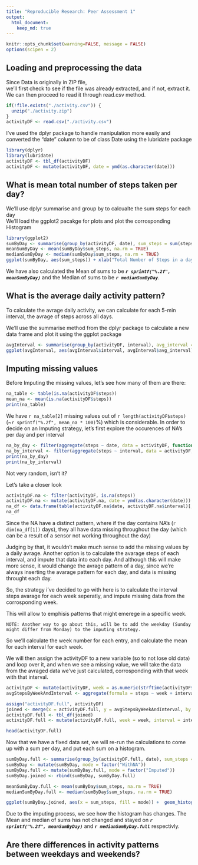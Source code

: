 ```yaml
---
title: "Reproducible Research: Peer Assessment 1"
output: 
  html_document:
    keep_md: true
---
```

```r
knitr::opts_chunk$set(warning=FALSE, message = FALSE)
options(scipen = 2)
```

## Loading and preprocessing the data
Since Data is originally in ZIP file,  
we'll first check to see if the file was already extracted, and if not, extract it.  
We can then proceed to read it through read.csv method.
```r
if(!file.exists("./activity.csv")) {
  unzip("./activity.zip")
}
activityDF <- read.csv("./activity.csv")
```
I've used the dplyr package to handle manipulation more easily and converted the "date" column to be of class Date using the lubridate package
```r
library(dplyr)
library(lubridate)
activityDF <- tbl_df(activityDF)
activityDF <- mutate(activityDF, date = ymd(as.character(date)))
```

## What is mean total number of steps taken per day?
We'll use dplyr summarise and group by to calcualte the sum steps for each day  
We'll load the ggplot2 pacakge for plots and plot the corrosponding Histogram
```r
library(ggplot2)
sumByDay <- summarise(group_by(activityDF, date), sum_steps = sum(steps))
meanSumByDay <- mean(sumByDay$sum_steps, na.rm = TRUE)
medianSumByDay <- median(sumByDay$sum_steps, na.rm = TRUE)
ggplot(sumByDay, aes(sum_steps)) + xlab("Total Number of Steps in a day") + ylab("Count") + ggtitle("Histogram of Total number of Steps in a Day") + geom_histogram(bins = 20)
```
We have also calculated the Mean of sums to be **_`r sprintf("%.2f", meanSumByDay)`_** and the Median of sums to be **_`r medianSumByDay`_**. 

## What is the average daily activity pattern?
To calculate the avrage daily activity, we can calculate for each 5-min interval, the avrage of steps across all days.

We'll use the summarise method from the dplyr package to calculate a new data frame and plot it using the ggplot package

```r
avgInterval <- summarise(group_by(activityDF, interval), avg_interval = mean(steps, na.rm = TRUE))
ggplot(avgInterval, aes(avgInterval$interval, avgInterval$avg_interval)) + geom_line() + ylab("Avg Steps in each day") + xlab("Interval") + ggtitle("Avarage steps in each interval across days")
```

## Imputing missing values
Before Imputing the missing values, let's see how many of them are there:
```r
na_table <- table(is.na(activityDF$steps))
mean_na <- mean(is.na(activityDF$steps))
print(na_table)
```
We have `r na_table[2]` missing values out of `r length(activityDF$steps)` (~`r sprintf("%.2f", mean_na * 100)`%) which is considerable.
In order to decide on an Imputing strategy, let's first explore the occurences of NA's per day and per interval

```r
na_by_day <- filter(aggregate(steps ~ date, data = activityDF, function(x) { sum(is.na(x)) }, na.action = NULL), steps > 0)
na_by_interval <- filter(aggregate(steps ~ interval, data = activityDF, function(x) { sum(is.na(x)) }, na.action = NULL), steps > 0)
print(na_by_day)
print(na_by_interval)
```
Not very random, isn't it?

Let's take a closer look
```r
activityDF.na <- filter(activityDF, is.na(steps))
activityDF.na <- mutate(activityDF.na, date = ymd(as.character(date)))
na_df <- data.frame(table(activityDF.na$date, activityDF.na$interval)[,])
na_df
```
Since the NA have a distinct pattern, where if the day contains NA's (`r dim(na_df[1])` days), they all have data missing throughout the day (which can be a result of a sensor not working throughout the day)

Judging by that, it wouldn't make much sense to add the missing values by a daily avrage.
Another option is to calculate the avarage steps of each interval, and impute that data into each day. And although this will make more sense, it would change the avrage pattern of a day, since we're always inserting the avarage pattern for each day, and data is missing throught each day.

So, the strategy i've decided to go with here is to calculate the interval steps avarage for each week seperatly, and impute missing data from the corrosponding week.

This will allow to emphisis patterns that might emerege in a specific week.

```
NOTE: Another way to go about this, will be to add the weekday (Sunday might differ from Monday) to the imputing strategy.
```
So we'll calculate the week number for each entry, and calculate the mean for each interval for each week.


We will then assign the activityDF to a new variable (so to not lose old data) and loop over it, and when we see a missing value, we will take the data from the avraged data we've just calculated, corrosponding with that week with that interval.
```r
activityDF <- mutate(activityDF, week = as.numeric(strftime(activityDF$date, "%W")))
avgStepsByWeekAndInterval <- aggregate(formula = steps ~ week + interval, data = activityDF, FUN = mean, na.rm = TRUE)

assign("activityDF.full", activityDF)
joined <- merge(x = activityDF.full, y = avgStepsByWeekAndInterval, by = c("interval", "week"))
activityDF.full <- tbl_df(joined)
activityDF.full <- mutate(activityDF.full, week = week, interval = interval, steps = ifelse(test = is.na(steps.x), steps.y, steps.x)) %>% select(one_of(c("date", "week", "interval", "steps"))) %>% arrange(week, date, interval)

head(activityDF.full)
```

Now that we have a fixed data set, we will re-run the calculations to come up with a sum per day, and put each sum on a histogram.
```r
sumByDay.full <- summarise(group_by(activityDF.full, date), sum_steps = sum(steps))
sumByDay <- mutate(sumByDay, mode = factor("WithNA"))
sumByDay.full <- mutate(sumByDay.full, mode = factor("Imputed"))
sumByDay.joined <- rbind(sumByDay, sumByDay.full)

meanSumByDay.full <- mean(sumByDay$sum_steps, na.rm = TRUE)
medianSumByDay.full <- median(sumByDay$sum_steps, na.rm = TRUE)

ggplot(sumByDay.joined, aes(x = sum_steps, fill = mode)) +  geom_histogram(alpha = 0.5, bins = 20, position = "identity") + xlab("Total Number of Steps in a day") + ylab("Count") + ggtitle("Histogram of Total number of Steps in a Day (Imputed vs. With NA)")

```
Due to the imputing process, we see how the histogram has changes. The Mean and median of sums has not changed and stayed on **_`r sprintf("%.2f", meanSumByDay)`_** and **_`r medianSumByDay.full`_** respectivly. 



## Are there differences in activity patterns between weekdays and weekends?

